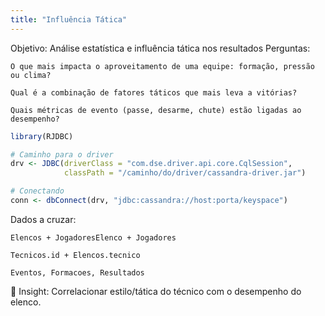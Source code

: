 ```yaml
---
title: "Influência Tática"
---
```


Objetivo: Análise estatística e influência tática nos resultados
Perguntas:

    O que mais impacta o aproveitamento de uma equipe: formação, pressão ou clima?

    Qual é a combinação de fatores táticos que mais leva a vitórias?

    Quais métricas de evento (passe, desarme, chute) estão ligadas ao desempenho?

```r
library(RJDBC)

# Caminho para o driver
drv <- JDBC(driverClass = "com.dse.driver.api.core.CqlSession", 
            classPath = "/caminho/do/driver/cassandra-driver.jar")

# Conectando
conn <- dbConnect(drv, "jdbc:cassandra://host:porta/keyspace")

```

Dados a cruzar:

    Elencos + JogadoresElenco + Jogadores

    Tecnicos.id + Elencos.tecnico

    Eventos, Formacoes, Resultados

📌 Insight: Correlacionar estilo/tática do técnico com o desempenho do elenco.